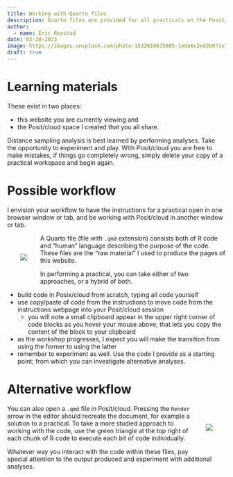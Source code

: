 ```yaml
---
title: Working with Quarto files
description: Quarto files are provided for all practicals on the Posit/cloud workspace.
author: 
  - name: Eric Rexstad
date: 03-20-2023
image: https://images.unsplash.com/photo-1532619675605-1ede6c2ed2b0?ixlib=rb-4.0.3&ixid=MnwxMjA3fDB8MHxzZWFyY2h8Mnx8YW5hbHlzaXN8ZW58MHx8MHx8&auto=format&fit=crop&w=400&q=60
draft: true
---
```


# Learning materials 

These exist in two places:

- this website you are currently viewing and
- the Posit/cloud space I created that you all share.

Distance sampling analysis is best learned by performing analyses. Take the opportunity to experiment and play. With Posit/cloud you are free to make mistakes, if things go completely wrong, simply delete your copy of a practical workspace and begin again.

# Possible workflow

I envision your workflow to have the instructions for a practical open in one browser window or tab, and be working with Posit/cloud in another window or tab.

<div>
<div style="float: left; position: relative; top: 0px; padding: 30px;">
![](clipboard.png)
</div>

A Quarto file (file with `.qmd` extension) consists both of R code and "human" language describing the purpose of the code. These files are the "raw material" I used to produce the pages of this website.

In performing a practical, you can take either of two approaches, or a hybrid of both.

- build code in Posix/cloud from scratch, typing all code yourself
- use copy/paste of code from the instructions to move code from the instructions webpage into your Posit/cloud session
  - you will note a small clipboard appear in the upper right corner of code blocks as you hover your mouse above; that lets you copy the content of the block to your clipboard
- as the workshop progresses, I expect you will make the transition from using the former to using the latter
- remember to experiment as well. Use the code I provide as a starting point; from which you can investigate alternative analyses.

# Alternative workflow


<div>
<div style="float: right; position: relative; top: 0px; padding: 30px;">
![](qmd.png)
</div>

You can also open a `.qmd` file in Posit/cloud. Pressing the `Render` arrow in the editor should recreate the document, for example a solution to a practical. To take a more studied approach to working with the code, use the green triangle at the top right of each chunk of R code to execute each bit of code individually.

Whatever way you interact with the code within these files, pay special attention to the output produced and experiment with additional analyses.